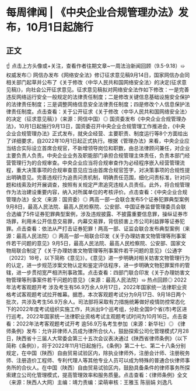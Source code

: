 # 每周律闻 | 《中央企业合规管理办法》发布，10月1日起施行
## 正文
☝ 点击上方头像或+关注，查看作者往期文章~一周法治新闻回顾（9.5-9.18）➯ 权威发布◎ 网信办发布《网络安全法》修订征求意见稿9月14日，国家网信办会同相关部门起草并公布了《关于修改〈中华人民共和国网络安全法〉的决定(征求意见稿)》，向社会公开征求意见。征求意见稿拟对网络安全法作如下修改：一是完善违反网络运行安全一般规定的法律责任制度；二是修改关键信息基础设施安全保护的法律责任制度；三是调整网络信息安全法律责任制度；四是修改个人信息保护法律责任制度。点击查看：关于公开征求《关于修改〈中华人民共和国网络安全法〉的决定（征求意见稿）》（来源：网信中国）◎ 国资委发布《中央企业合规管理办法》，10月1日起施行9月13日，国资委召开中央企业合规管理工作推进会，《中央企业合规管理办法》正式发布，就央企经营、主要职责、制度运行等8个方面给出了详细要求，自2022年10月1日起正式执行。根据《管理办法》来看，中央企业应当结合实际设立首席合规官，不新增领导岗位和职数，由总法律顾问兼任，对企业主要负责人负责。中央企业业务及职能部门承担合规管理主体责任，负责本部门经营管理行为的合规审查。中央企业应当将合规审查作为必经程序嵌入经营管理流程，重大决策事项的合规审查意见应当由首席合规官签字，对决策事项的合规性提出明确意见。完善违规行为追责问责机制，明确责任范围，细化问责标准，针对问题和线索及时开展调查，按照有关规定严肃追究违规人员责任。此外，将合规管理作为法治建设重要内容，纳入对所属单位的考核评价。点击查看：《中央企业合规管理办法》全文（来源：国资委）◎ 两高一部一会联合发布5个证券犯罪典型案例9月8日，最高人民法院、最高人民检察院、公安部、中国证券监督管理委员会联合选编了5件证券犯罪典型案例，涉及违规披露、不披露重要信息罪，操纵证券市场罪，利用未公开信息交易罪，内幕交易罪，背信损害上市公司利益罪等证券犯罪。点击查看：依法从严打击证券犯罪！两高一部、证监会联合发布典型案例（来源：最高人民法院）◎ 两高一部一局联合印发《关于办理妨害文物管理等刑事案件若干问题的意见》9月5日，最高人民法院、最高人民检察院、公安部、国家文物局联合制定了《关于办理妨害文物管理等刑事案件若干问题的意见》（公通字〔2022〕18号，以下简称《意见》）。《意见》进一步明确对相关妨害文物管理行为的认定，进一步规范涉案文物认定和鉴定评估程序，进一步明确文物犯罪案件的管辖，进一步贯彻宽严相济刑事政策。点击查看：四部门联合印发《关于办理妨害文物管理等刑事案件若干问题的意见》（来源：最高人民法院）➯ 热点回顾◎ 2022年法考客观题开考 涉及考生有56.9万余人9月17日，2022年国家统一法律职业资格考试客观题考试拉开帷幕。据悉，本次客观题考试分为9月17日、9月18日两个批次，共涉及考生56.9万余人。司法部将采取有力措施统筹做好疫情防控常态化下的2022年度考试组织实施工作，共派出9个巡考组，分赴全国9个省(市)考区进行巡考。2022年国家统一法律职业资格考试主观题考试时间为10月16日。点击查看：2022年法考客观题考试开考 逾56.9万名考生参加（来源：新华社）◎ 《律师条例》发布：允许非律师人员成为律所合伙人，鼓励探索公司化管理模式7月28日，陕西省十三届人大常委会第三十五次会议表决通过《陕西省律师条例》（以下简称《条例》），将于2022年11月1日起施行。《条例》第二十七、第二十八条分别规定，在中国（陕西）自由贸易试验区内，除执业律师外，注册会计师、注册税务师、注册造价工程师、专利代理人等其他专业人员可以成为特殊的普通合伙律师事务所的合伙人。在中国（陕西）自由贸易试验区内，鼓励具备条件的律师事务所探索建立公司化管理模式，提高管理效率和服务质量。点击查看：《律师条例》全文（来源：陕西人大网）主编：靖力责编：梁萌审核：王雅玉 陈丽娟 刘逸凡